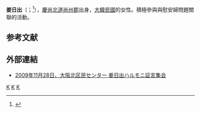 {{blpsources|time=2015-08-23T23:03:54+00:00}}
{{expand|time=2015-08-23T23:03:54+00:00}}
'''姜日出'''（{{lang-ko|강일출}}；{{bd|1926年}}<ref>{{Cite web |url=http://www.mindan.org/kr/front/newsDetail.php?category=2&newsid=14922 |title='위안부' 문제 해결 위해 고양시와 연구회 공동개최 - 도쿄대학 현대한국연구센터 |access-date=2015-08-23 |archive-url=https://web.archive.org/web/20160305114315/http://www.mindan.org/kr/front/newsDetail.php?category=2&newsid=14922 |archive-date=2016-03-05 |dead-url=yes }}</ref>），[[慶尚北道|慶尚北道]][[尚州市|尚州郡]]出身，[[大韓民國|大韓民國]]的女性。積極參與與慰安婦問題關聯的活動。

==参考文献==
{{reflist}}

== 外部連結 ==
* [http://www.jca.apc.org/ianfu_ketsugi/shougen_shukai2009.html 2009年11月28日、大阪北区民センター 姜日出ハルモニ証言集会]{{dead link|date=2017年12月 |bot=InternetArchiveBot |fix-attempted=yes }}

{{Korea-bio-stub}}


[[Category:慰安婦問題|K]]
[[Category:慶尚北道出身人物|K]]
[[Category:姜姓|K]]